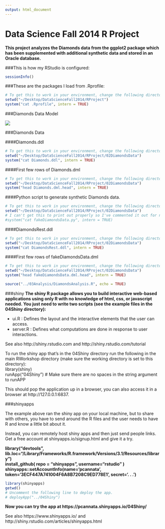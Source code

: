 ```yaml
---
output: html_document
---
```

Data Science Fall 2014 R Project
===
**This project analyzes the Diamonds data from the ggplot2 package which has been supplemented with additional synthetic data and stored in an Oracle database.**

###This is how my RStudio is configured:
```r
sessionInfo()
```

###These are the packages I load from .Rprofile:
```r
# To get this to work in your environment, change the following directory/folder path to the path to your project files.
setwd("~/Desktop/DataScienceFall2014/RProject")
system("cat .Rprofile", intern = TRUE)
```

###Diamonds Data Model

![](./DiamondsDataModel.png)  

###Diamonds Data 

####Diamonds.ddl 

```r
# To get this to work in your environment, change the following directory/folder path to the path to your project files.
setwd("~/Desktop/DataScienceFall2014/RProject/02DiamondsData")
system("cat Diamonds.ddl", intern = TRUE)
``` 

####First few rows of Diamonds.dml

```r
# To get this to work in your environment, change the following directory/folder path to the path to your project files.
setwd("~/Desktop/DataScienceFall2014/RProject/02DiamondsData")
system("head Diamonds.dml.head", intern = TRUE)
``` 

####Python script to generate synthetic Diamonds data.

```r
# To get this to work in your environment, change the following directory/folder path to the path to your project files.
setwd("~/Desktop/DataScienceFall2014/RProject/02DiamondsData")
# I can't get this to print out properly so I've commented it out for now.
#system("cat fakeDiamondsData.py", intern = TRUE)
``` 

####DiamondsRest.ddl 

```r
# To get this to work in your environment, change the following directory/folder path to the path to your project files.
setwd("~/Desktop/DataScienceFall2014/RProject/02DiamondsData")
system("cat DiamondsRest.ddl", intern = TRUE)
``` 

####First few rows of fakeDiamondsData.dml

```r
# To get this to work in your environment, change the following directory/folder path to the path to your project files.
setwd("~/Desktop/DataScienceFall2014/RProject/02DiamondsData")
system("head fakeDiamondsData.dml.head", intern = TRUE)
``` 

```r
source("../03Analysis/DiamondsAnalysis.R", echo = TRUE)
```

###shiny
**The shiny R package allows you to build interactive web-based applications using only R with no knowledge of html, css, or javascript needed. You just need to write two scripts (see the example files in the 04Shiny directory):**  

* ui.R : Defines the layout and the interactive elements that the user can access.  
* server.R : Defines what computations are done in response to user interactions. 

See also http://shiny.rstudio.com and http://shiny.rstudio.com/tutorial 

To run the shiny app that's in the 04Shiny directory run the following in the main RWorkshop directory (make sure the working directory is set to this directory):  
library(shiny)  
runApp("04Shiny")   # Make sure there are no spaces in the string argument to runAPP

This should pop the application up in a browser, you can also access it in a browser at http://127.0.0.1:6837. 

###shinyapps

The example above ran the shiny app on your local machine, but to share with others, you have to send around the R files and the user needs to have R and know a little bit about it.

Instead, you can remotely host shiny apps and then just send people links. Get a free account at shinyapps.io/signup.html and give it a try.

**library("devtools", lib.loc="/Library/Frameworks/R.framework/Versions/3.1/Resources/library")  
install_github( repo = "shinyapps", username="rstudio" )  
shinyapps::setAccountInfo(name='pcannata', token='3ECF447A741004F6A8B7208C9ED778E1', secret='. . . ')**  

```r
library(shinyapps)
getwd()
# Uncomment the following line to deploy the app.
# deployApp("../04Shiny")
```

**Now you can try the app at https://pcannata.shinyapps.io/04Shiny/ **  

See also https://www.shinyapps.io/ and http://shiny.rstudio.com/articles/shinyapps.html 
